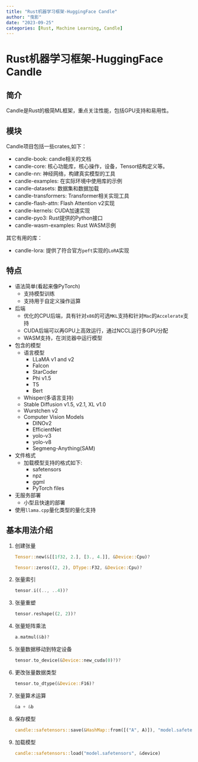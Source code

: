 ```yaml
---
title: "Rust机器学习框架-HuggingFace Candle"
author: "曳影"
date: "2023-09-25"
categories: [Rust, Machine Learning, Candle]
---
```


# Rust机器学习框架-HuggingFace Candle

## 简介

Candle是Rust的极简ML框架，重点关注性能，包括GPU支持和易用性。


## 模块

Candle项目包括一些crates,如下：

+ candle-book: candle相关的文档
+ candle-core: 核心功能库，核心操作，设备，Tensor结构定义等。
+ candle-nn: 神经网络，构建真实模型的工具
+ candle-examples: 在实际环境中使用库的示例
+ candle-datasets: 数据集和数据加载
+ candle-transformers: Transformer相关实现工具
+ candle-flash-attn: Flash Attention v2实现
+ candle-kernels: CUDA加速实现
+ candle-pyo3: Rust提供的Python接口
+ candle-wasm-examples: Rust WASM示例

其它有用的库：

+ candle-lora: 提供了符合官方`peft`实现的`LoRA`实现

## 特点

+ 语法简单(看起来像PyTorch)
  - 支持模型训练
  - 支持用于自定义操作运算
+ 后端
  - 优化的CPU后端，具有针对`x86`的可选`MKL`支持和针对`Mac`的`Accelerate`支持
  - CUDA后端可以再GPU上高效运行，通过NCCL运行多GPU分配
  - WASM支持，在浏览器中运行模型
+ 包含的模型
  - 语言模型
    - LLaMA v1 and v2
    - FaIcon
    - StarCoder
    - Phi v1.5
    - T5
    - Bert
  - Whisper(多语言支持)
  - Stable Diffusion v1.5, v2.1, XL v1.0
  - Wurstchen v2
  - Computer Vision Models
    - DINOv2
    - EfficientNet
    - yolo-v3
    - yolo-v8
    - Segmeng-Anything(SAM)
+ 文件格式
  - 加载模型支持的格式如下:
    - safetensors
    - npz
    - ggml
    - PyTorch files
+ 无服务部署
  - 小型且快速的部署
+ 使用`llama.cpp`量化类型的量化支持

## 基本用法介绍
1. 创建张量
   
   ```rust
   Tensor::new(&[[1f32, 2.], [3., 4.]], &Device::Cpu)?
   ```

   ```rust
   Tensor::zeros((2, 2), DType::F32, &Device::Cpu)?
   ```

2. 张量索引

   ```rust
   tensor.i((.., ..4))?
   ```

3. 张量重塑

   ```rust
   tensor.reshape((2, 2))?
   ```

4. 张量矩阵乘法

   ```rust
   a.matmul(&b)?
   ```

5. 张量数据移动到特定设备

   ```rust
   tensor.to_device(&Device::new_cuda(0)?)?
   ```

6. 更改张量数据类型
 
   ```rust
   tensor.to_dtype(&Device::F16)?
   ```

7. 张量算术运算

   ```rust
   &a + &b
   ```

8. 保存模型

   ```rust
   candle::safetensors::save(&HashMap::from([("A", A)]), "model.safetensors")?
   ```

9. 加载模型

   ```rust
   candle::safetensors::load("model.safetensors", &device)
   ```